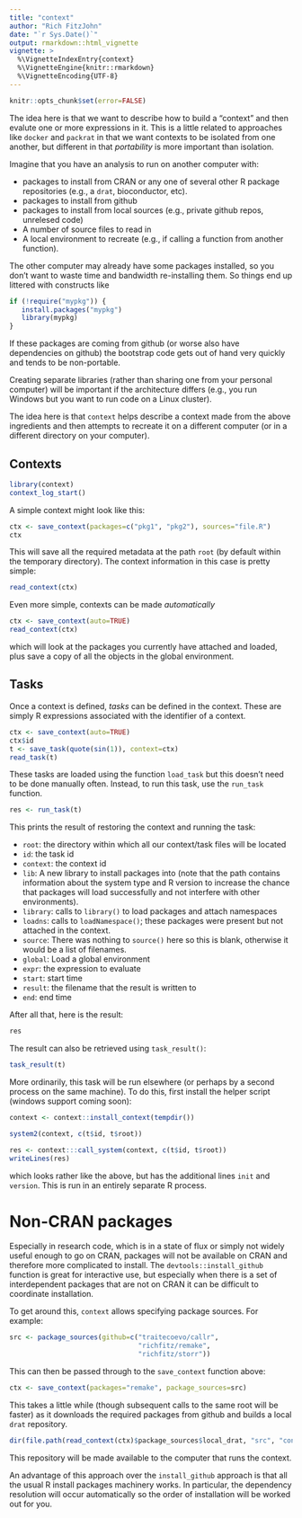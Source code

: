 ```yaml
---
title: "context"
author: "Rich FitzJohn"
date: "`r Sys.Date()`"
output: rmarkdown::html_vignette
vignette: >
  %\VignetteIndexEntry{context}
  %\VignetteEngine{knitr::rmarkdown}
  %\VignetteEncoding{UTF-8}
---
```


``` r
knitr::opts_chunk$set(error=FALSE)
```

The idea here is that we want to describe how to build a "context"
and then evalute one or more expressions in it.  This is a little
related to approaches like `docker` and `packrat` in that we want
contexts to be isolated from one another, but different in that
_portability_ is more important than isolation.

Imagine that you have an analysis to run on another computer with:

* packages to install from CRAN or any one of several other R package
  repositories (e.g., a `drat`, bioconductor, etc).
* packages to install from github
* packages to install from local sources (e.g., private github
  repos, unrelesed code)
* A number of source files to read in
* A local environment to recreate (e.g., if calling a function from
 another function).

The other computer may already have some packages installed, so you
don't want to waste time and bandwidth re-installing them.  So
things end up littered with constructs like

```r
if (!require("mypkg")) {
   install.packages("mypkg")
   library(mypkg)
}
```

If these packages are coming from github (or worse also have
dependencies on github) the bootstrap code gets out of hand very
quickly and tends to be non-portable.

Creating separate libraries (rather than sharing one from your
personal computer) will be important if the architecture differs
(e.g., you run Windows but you want to run code on a Linux
cluster).

The idea here is that `context` helps describe a context made from
the above ingredients and then attempts to recreate it on a
different computer (or in a different directory on your computer).

## Contexts

``` r
library(context)
context_log_start()
```

A simple context might look like this:
``` r
ctx <- save_context(packages=c("pkg1", "pkg2"), sources="file.R")
ctx
```

This will save all the required metadata at the path `root` (by
default within the temporary directory).  The context information
in this case is pretty simple:
``` r
read_context(ctx)
```

Even more simple, contexts can be made _automatically_
``` r
ctx <- save_context(auto=TRUE)
read_context(ctx)
```

which will look at the packages you currently have attached and
loaded, plus save a copy of all the objects in the global
environment.

## Tasks

Once a context is defined, *tasks* can be defined in the context.
These are simply R expressions associated with the identifier of a
context.
``` r
ctx <- save_context(auto=TRUE)
ctx$id
t <- save_task(quote(sin(1)), context=ctx)
read_task(t)
```

These tasks are loaded using the function `load_task` but this
doesn't need to be done manually often.  Instead, to run this task,
use the `run_task` function.
``` r
res <- run_task(t)
```

This prints the result of restoring the context and running the task:

* `root`: the directory within which all our context/task files will be
  located
* `id`: the task id
* `context`: the context id
* `lib`: A new library to install packages into (note that the path
  contains information about the system type and R version to
  increase the chance that packages will load successfully and not
  interfere with other environments).
* `library`: calls to `library()` to load packages and attach namespaces
* `loadns`: calls to `loadNamespace()`; these packages were present
   but not attached in the context.
* `source`: There was nothing to `source()` here so this is blank,
  otherwise it would be a list of filenames.
* `global`: Load a global environment
* `expr`: the expression to evaluate
* `start`: start time
* `result`: the filename that the result is written to
* `end`: end time

After all that, here is the result:
``` r
res
```

The result can also be retrieved using `task_result()`:
``` r
task_result(t)
```

More ordinarily, this task will be run elsewhere (or perhaps by a
second process on the same machine).  To do this, first install the
helper script (windows support coming soon):
``` r
context <- context::install_context(tempdir())
```

``` r
system2(context, c(t$id, t$root))
```
``` r
res <- context:::call_system(context, c(t$id, t$root))
writeLines(res)
```

which looks rather like the above, but has the additional lines
`init` and `version`.  This is run in an entirely separate R
process.

# Non-CRAN packages

Especially in research code, which is in a state of flux or simply
not widely useful enough to go on CRAN, packages will not be
available on CRAN and therefore more complicated to install.  The
`devtools::install_github` function is great for interactive use,
but especially when there is a set of interdependent packages that
are not on CRAN it can be difficult to coordinate installation.

To get around this, `context` allows specifying package sources.
For example:
``` r
src <- package_sources(github=c("traitecoevo/callr",
                                "richfitz/remake",
                                "richfitz/storr"))
```

This can then be passed through to the `save_context` function above:
``` r
ctx <- save_context(packages="remake", package_sources=src)
```

This takes a little while (though subsequent calls to the same root
will be faster) as it downloads the required packages from github
and builds a local `drat` repository.
``` r
dir(file.path(read_context(ctx)$package_sources$local_drat, "src", "contrib"))
```

This repository will be made available to the computer that runs
the context.

An advantage of this approach over the `install_github` approach is
that all the usual R install packages machinery works.  In
particular, the dependency resolution will occur automatically so
the order of installation will be worked out for you.
